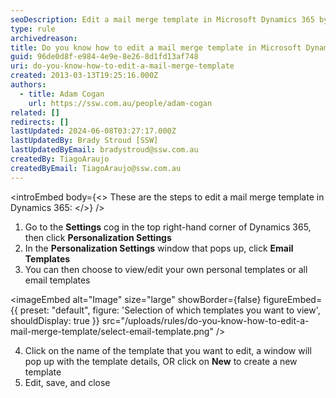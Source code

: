 ```yaml
---
seoDescription: Edit a mail merge template in Microsoft Dynamics 365 by navigating to Settings, Personalization Settings, Email Templates, and editing or creating a new template.
type: rule
archivedreason:
title: Do you know how to edit a mail merge template in Microsoft Dynamics 365?
guid: 96de0d8f-e984-4e9e-8e26-8d1fd13af748
uri: do-you-know-how-to-edit-a-mail-merge-template
created: 2013-03-13T19:25:16.000Z
authors:
  - title: Adam Cogan
    url: https://ssw.com.au/people/adam-cogan
related: []
redirects: []
lastUpdated: 2024-06-08T03:27:17.000Z
lastUpdatedBy: Brady Stroud [SSW]
lastUpdatedByEmail: bradystroud@ssw.com.au
createdBy: TiagoAraujo
createdByEmail: TiagoAraujo@ssw.com.au
---
```


<introEmbed
  body={<>
These are the steps to edit a mail merge template in Dynamics 365:
  </>}
/>
1. Go to the **Settings** cog in the top right-hand corner of Dynamics 365, then click **Personalization Settings**
2. In the **Personalization Settings** window that pops up, click **Email Templates**
3. You can then choose to view/edit your own personal templates or all email templates
   
<imageEmbed
  alt="Image"
  size="large"
  showBorder={false}
  figureEmbed={{
    preset: "default",
    figure: 'Selection of which templates you want to view',
    shouldDisplay: true
  }}
  src="/uploads/rules/do-you-know-how-to-edit-a-mail-merge-template/select-email-template.png"
/>

4. Click on the name of the template that you want to edit, a window will pop up with the template details, OR click on **New** to create a new template
5. Edit, save, and close
